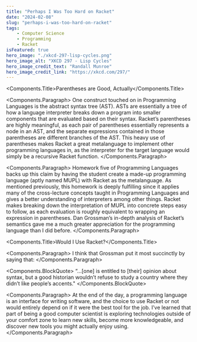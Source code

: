 ```yaml
---
title: "Perhaps I Was Too Hard on Racket"
date: "2024-02-08"
slug: "perhaps-i-was-too-hard-on-racket"
tags:
    - Computer Science
    - Programming
    - Racket
isFeatured: true
hero_image: "./xkcd-297-lisp-cycles.png"
hero_image_alt: "XKCD 297 - Lisp Cycles"
hero_image_credit_text: "Randall Munroe"
hero_image_credit_link: "https://xkcd.com/297/"
---
```



<Components.Title>Parentheses are Good, Actually</Components.Title>

<Components.Paragraph>
    One construct touched on in Programming Languages is the abstract syntax tree (AST). ASTs are essentially a tree of how a language interpreter breaks down a program into smaller components that are evaluated based on their syntax. Racket’s parentheses are highly meaningful, as each pair of parentheses essentially represents a node in an AST, and the separate expressions contained in those parentheses are different branches of the AST. This heavy use of parentheses makes Racket a great metalanguage to implement other programming languages in, as the interpreter for the target language would simply be a recursive Racket function.
</Components.Paragraph>

<Components.Paragraph>
    Homework five of Programming Languages backs up this claim by having the student create a made-up programming language (aptly named MUPL) with Racket as the metalanguage. As mentioned previously, this homework is deeply fulfilling since it applies many of the cross-lecture concepts taught in Programming Languages and gives a better understanding of interpreters among other things. Racket makes breaking down the interpretation of MUPL into concrete steps easy to follow, as each evaluation is roughly equivalent to wrapping an expression in parentheses. Dan Grossman’s in-depth analysis of Racket’s semantics gave me a much greater appreciation for the programming language than I did before.
</Components.Paragraph>

<Components.Title>Would I Use Racket?</Components.Title>

<Components.Paragraph>
    I think that Grossman put it most succinctly by saying that:
</Components.Paragraph>

<Components.BlockQuote>
    “…[one] is entitled to [their] opinion about syntax, but a good historian wouldn’t refuse to study a country where they didn’t like people’s accents."
</Components.BlockQuote>

<Components.Paragraph>
    At the end of the day, a programming language is an interface for writing software, and the choice to use Racket or not would entirely depend on if it were the best tool for the job. I’ve learned that part of being a good computer scientist is exploring technologies outside of your comfort zone to learn new skills, become more knowledgeable, and discover new tools you might actually enjoy using.
</Components.Paragraph>
